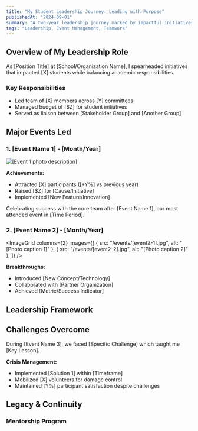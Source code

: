 ```yaml
---
title: "My Student Leadership Journey: Leading with Purpose"
publishedAt: "2024-09-01"
summary: "A two-year leadership journey marked by impactful initiatives and successful event execution as primary organizer."
tags: "Leadership, Event Management, Teamwork"
---
```


## Overview of My Leadership Role

<Callout emoji="🎯">
As [Position Title] at [School/Organization Name], I spearheaded initiatives that impacted [X] students while balancing academic responsibilities.
</Callout>

### Key Responsibilities
- Led team of [X] members across [Y] committees
- Managed budget of [$Z] for student initiatives
- Served as liaison between [Stakeholder Group] and [Another Group]

## Major Events Led

### 1. [Event Name 1] - [Month/Year]
<Image
  src="/events/[event1-image].jpg"
  alt="[Event 1 photo description]"
  width={800}
  height={450}
/>

**Achievements:**
- Attracted [X] participants ([\+Y%] vs previous year)
- Raised [$Z] for [Cause/Initiative]
- Implemented [New Feature/Innovation]

<Caption>
Celebrating success with the core team after [Event Name 1], our most attended event in [Time Period].
</Caption>

### 2. [Event Name 2] - [Month/Year]
<ImageGrid
  columns={2}
  images={[
    { src: "/events/[event2-1].jpg", alt: "[Photo caption 1]" },
    { src: "/events/[event2-2].jpg", alt: "[Photo caption 2]" },
  ]}
/>

**Breakthroughs:**
- Introduced [New Concept/Technology]
- Collaborated with [Partner Organization]
- Achieved [Metric/Success Indicator]

## Leadership Framework

<Table
  data={{
    headers: ["Phase", "Strategy", "Outcome"],
    rows: [
      [
        "Planning",
        "[Unique planning method]",
        "[X%] improvement in task completion"
      ],
      [
        "Execution",
        "[Innovative execution tactic]",
        "[Y] positive participant reviews"
      ],
      [
        "Evaluation",
        "[Assessment technique]",
        "[Z] actionable insights gathered"
      ]
    ],
  }}
/>

## Challenges Overcome

<Callout emoji="⚠️">
During [Event Name 3], we faced [Specific Challenge] which taught me [Key Lesson].
</Callout>

**Crisis Management:**
- Implemented [Solution 1] within [Timeframe]
- Mobilized [X] volunteers for damage control
- Maintained [Y%] participant satisfaction despite challenges

## Legacy & Continuity
### Mentorship Program
